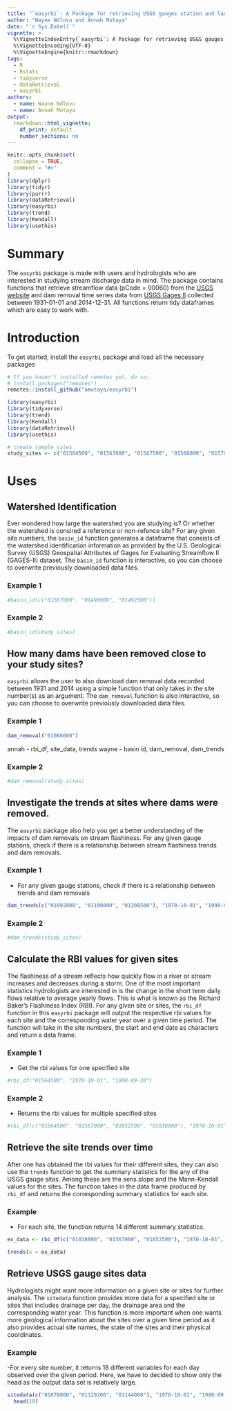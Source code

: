 ```yaml
---
title: "`easyrbi`: A Package for retrieving USGS gauges station and landuse data, and calculating stream flashiness"
author: "Wayne Ndlovu and Annah Mutaya"
date: "`r Sys.Date()`"
vignette: >
  %\VignetteIndexEntry{`easyrbi`: A Package for retrieving USGS gauges station and landuse data, and calculating stream flashiness}
  %\VignetteEncoding{UTF-8}
  %\VignetteEngine{knitr::rmarkdown}
tags:
  - R
  - Rstats
  - tidyverse
  - dataRetrieval
  - easyrbi
authors:
  - name: Wayne Ndlovu
  - name: Annah Mutaya
output:
  rmarkdown::html_vignette:
    df_print: default
    number_sections: no
---
```

```r
knitr::opts_chunk$set(
  collapse = TRUE,
  comment = "#>"
)
library(dplyr)
library(tidyr)
library(purrr)
library(dataRetrieval)
library(easyrbi)
library(trend)
library(Kendall)
library(usethis)
```



# Summary
The `easyrbi` package is made with users and hydrologists who are interested in studying stream discharge data in mind. The package contains functions that retrieve streamflow data (pCode = 00060) from the [USGS website](https://waterservices.usgs.gov/rest/Site-Test-Tool.html) and dam removal time series data from [USGS Gages II](https://www.sciencebase.gov/catalog/item/59692a64e4b0d1f9f05fbd39) collected between 1931-01-01 and 2014-12-31. All functions return tidy dataframes which are easy to work with.

# Introduction
To get started, install the `easyrbi` package and load all the necessary packages
```r
# If you haven't installed remotes yet, do so:
# install.packages("remotes")
remotes::install_github("amutaya/easyrbi")

library(easyrbi)
library(tidyverse)
library(trend)
library(Kendall)
library(dataRetrieval)
library(usethis)

# create sample sites
study_sites <- c("01564500", "01567000", "01567500", "01568000", "01570000", "01571500", "01573000", "01574000", "01574500", "01576500")
```


# Uses

## Watershed Identification
Ever wondered how large the watershed you are studying is? Or whether the watershed is consired a reference or non-refence site? For any given site numbers, the `basin_id` function generates a dataframe that consists of the watershed identification information as provided by the U.S. Geological Survey (USGS) Geospatial Attributes of Gages for Evaluating Streamflow II (GAGES-II) dataset. The `basin_id` function is interactive, so you can choose to overwrite previously downloaded data files.

### Example 1
```r
#basin_id(c("01567000", "01490000", "01492500"))
```

### Example 2
```r
#basin_id(study_sites)
```

## How many dams have been removed close to your study sites?
`easyrbi` allows the user to also download dam removal data recorded between 1931 and 2014 using a simple function that only takes in the site number(s) as an argument. The `dam_removal` function is also interactive, so you can choose to overwrite previously downloaded data files.

### Example 1
```r
dam_removal("01066000")
```

annah - rbi_df, site_data, trends
wayne - basin id, dam_removal, dam_trends

### Example 2
```r
#dam_removal(study_sites)
```

## Investigate the trends at sites where dams were removed.
The `easyrbi` package also help you get a better understanding of the impacts of dam removals on stream flashiness. For any given gauge stations, check if there is a relationship between stream flashiness trends and dam removals.

### Example 1
- For any given gauge stations, check if there is a relationship between trends and dam removals 
```r
dam_trends(c("01092000", "01100000", "01208500"), "1970-10-01", "1990-09-30")
```

### Example 2
```r
#dam_trends(study_sites)
```


## Calculate the RBI values for given sites
The flashiness of a stream reflects how quickly flow in a river or stream increases and decreases during a storm. One of the most important statistics hydrologists are interested in is the change in the short term daily flows relative to average yearly flows. This is what is known as the Richard Baker's Flashiness Index (RBI). For any given site or sites, the `rbi_df` function in this `easyrbi` package will output the respective rbi values for each site and the corresponding water year over a given time period. The function will take in the site numbers, the start and end date as characters and return a data frame. 

### Example 1
- Get the rbi values for one specified site
```r
#rbi_df("01564500", "1970-10-01", "1980-09-30")
```

### Example 2
- Returns the rbi values for multiple specified sites
```r
#rbi_df(c("01564500", "01567000", "01052500", "01038000"), "1970-10-01", "1980-09-30")
```


## Retrieve the site trends over time
After one has obtained the rbi values for their different sites, they can also use the `trends` function to get the summary statistics for the any of the USGS gauge sites. Among these are the sens.slope and the Mann-Kendall values for the sites. The function takes in the data frame produced by `rbi_df` and returns the corresponding summary statistics for each site. 

### Example 
- For each site, the function returns 14 different summary statistics.
```r
ex_data <- rbi_df(c("01038000", "01567000", "01052500"), "1970-10-01", "1980-09-30")

trends(x = ex_data) 
```

## Retrieve USGS gauge sites data
Hydrologists might want more information on a given site or sites for further analysis. The `sitedata` function provides more data for a specified site or sites that includes drainage per day, the drainage area and the corresponding water year. This function is more important when one wants more geological information about the sites over a given time period as it also provides actual site names, the state of the sites and their physical coordinates. 

### Example 
-For every site number, it returns 18 different variables for each day observed over the given period. Here, we have to decided to show only the head as the output data set is relatively large. 
```r
sitedata(c("01078000", "01129200", "01144000"), "1970-10-01", "1980-09-30") %>%
  head(10)
```
























